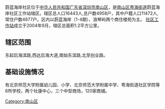 蔚蓝海岸社区位于[[中华人民共和国|中华人民共和国]][[广东省|广东省]][[深圳市|深圳市]][[南山区_(深圳市)|南山区]]，是[[南山区_(深圳市)|南山区]][[粤海街道|粤海街道]]蔚蓝海岸社区工作站辖区。辖区总人口16443人,总户数4958户，其中户籍人口11472人,常住户数4877户。区内以蔚蓝海岸（1-4期）、浪琴屿两个商住楼苑为主。
[[社区工作站|社区工作站]]成立于2004年9月，辖区总面积1.2平方公里。

== 辖区范围 ==

东起后海滨路,西达后海大道,南始东滨路,北至创业路。

== 基础设施情况 ==

有北京师范大学附属幼儿园、小学、北京师范大学附属中学、粤海街道社区学院等6所学校，两个社康中心，三个中型商场，120家商铺。

{{粤海街道行政区划}}
[[Category:南山区|Category:南山区]]